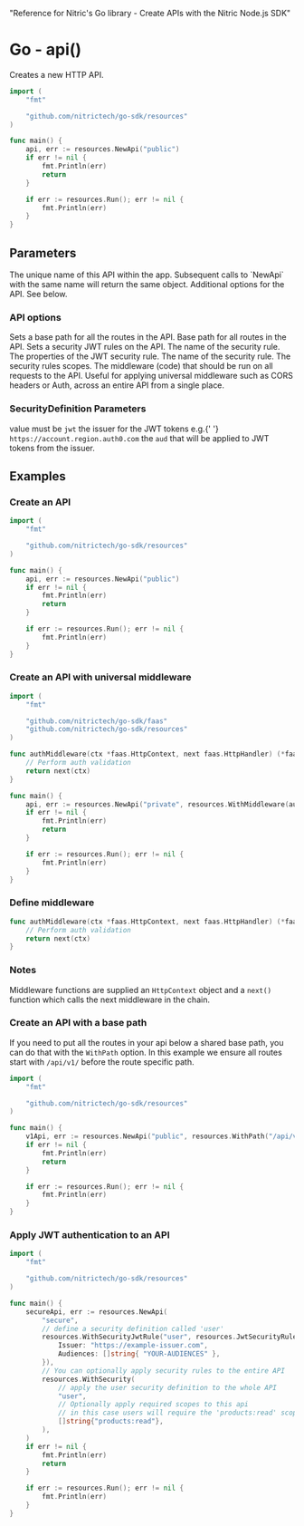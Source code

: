   "Reference for Nitric's Go library - Create APIs with the Nitric Node.js SDK"

# Go - api()

Creates a new HTTP API.

```go
import (
	"fmt"

	"github.com/nitrictech/go-sdk/resources"
)

func main() {
	api, err := resources.NewApi("public")
	if err != nil {
		fmt.Println(err)
		return
	}

	if err := resources.Run(); err != nil {
		fmt.Println(err)
	}
}
```

## Parameters

<Properties>
  <Property name="name" required type="string">
    The unique name of this API within the app. Subsequent calls to `NewApi`
    with the same name will return the same object.
  </Property>
  <Property name="options" type="...ApiOption">
    Additional options for the API. See below.
  </Property>
</Properties>

### API options

<Properties>
  <Property name="WithPath()" type="ApiOption">
    Sets a base path for all the routes in the API.
    <Properties nested>
      <Property name="path" required type="string">
        Base path for all routes in the API.
      </Property>
    </Properties>
  </Property>
  <Property name="WithSecurityJwtRules()" type="ApiOption">
    Sets a security JWT rules on the API.
    <Properties nested>
      <Property name="name" required type="string">
        The name of the security rule.
      </Property>
      <Property name="rule" required type="JwtSecurityRule">
        The properties of the JWT security rule.
      </Property>
    </Properties>
  </Property>
  <Property name="WithSecurity()" type="ApiOption">
    <Properties nested>
      <Property name="name" required type="string">
        The name of the security rule.
      </Property>
      <Property name="scopes" required type="[]string">
        The security rules scopes.
      </Property>
    </Properties>
  </Property>
  <Property name="WithMiddleware()" type="ApiOption">
    <Properties nested>
      <Property name="middleware" required type="HttpMiddleware">
        The middleware (code) that should be run on all requests to the API.
        Useful for applying universal middleware such as CORS headers or Auth,
        across an entire API from a single place.
      </Property>
    </Properties>
  </Property>
</Properties>

### SecurityDefinition Parameters

<Properties>
  <Property name="JwtSecurityRule">
    <Properties nested>
      <Property name="kind" required type="string">
        value must be <code>jwt</code>
      </Property>
      <Property name="issuer" required type="string">
        the issuer for the JWT tokens e.g.{' '}
        <code>https://account.region.auth0.com</code>
      </Property>
      <Property name="audiences" required type="[]string">
        the <code>aud</code> that will be applied to JWT tokens from the issuer.
      </Property>
    </Properties>
  </Property>
</Properties>

## Examples

### Create an API

```go
import (
	"fmt"

	"github.com/nitrictech/go-sdk/resources"
)

func main() {
	api, err := resources.NewApi("public")
	if err != nil {
		fmt.Println(err)
		return
	}

	if err := resources.Run(); err != nil {
		fmt.Println(err)
	}
}
```

### Create an API with universal middleware

```go
import (
	"fmt"

	"github.com/nitrictech/go-sdk/faas"
	"github.com/nitrictech/go-sdk/resources"
)

func authMiddleware(ctx *faas.HttpContext, next faas.HttpHandler) (*faas.HttpContext, error) {
	// Perform auth validation
	return next(ctx)
}

func main() {
	api, err := resources.NewApi("private", resources.WithMiddleware(authMiddleware))
	if err != nil {
		fmt.Println(err)
		return
	}

	if err := resources.Run(); err != nil {
		fmt.Println(err)
	}
}
```

### Define middleware

```go
func authMiddleware(ctx *faas.HttpContext, next faas.HttpHandler) (*faas.HttpContext, error) {
	// Perform auth validation
	return next(ctx)
}
```

### Notes

Middleware functions are supplied an `HttpContext` object and a `next()` function which calls the next middleware in the chain.

### Create an API with a base path

If you need to put all the routes in your api below a shared base path, you can do that with the `WithPath` option. In this example we ensure all routes start with `/api/v1/` before the route specific path.

```go
import (
	"fmt"

	"github.com/nitrictech/go-sdk/resources"
)

func main() {
	v1Api, err := resources.NewApi("public", resources.WithPath("/api/v1/"))
	if err != nil {
		fmt.Println(err)
		return
	}

	if err := resources.Run(); err != nil {
		fmt.Println(err)
	}
}
```

### Apply JWT authentication to an API

```go
import (
	"fmt"

	"github.com/nitrictech/go-sdk/resources"
)

func main() {
	secureApi, err := resources.NewApi(
		"secure",
		// define a security definition called 'user'
		resources.WithSecurityJwtRule("user", resources.JwtSecurityRule{
			Issuer: "https://example-issuer.com",
			Audiences: []string{ "YOUR-AUDIENCES" },
		}),
		// You can optionally apply security rules to the entire API
		resources.WithSecurity(
			// apply the user security definition to the whole API
			"user",
			// Optionally apply required scopes to this api
			// in this case users will require the 'products:read' scope to access the API
			[]string{"products:read"},
		),
	)
	if err != nil {
		fmt.Println(err)
		return
	}

	if err := resources.Run(); err != nil {
		fmt.Println(err)
	}
}
```
